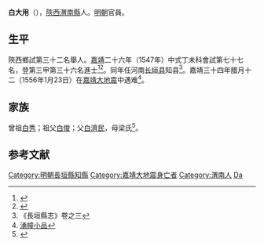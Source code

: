 {{明清人物信息框
| 姓名 = 白大用
| 原名 =
| 圖片名稱= 
| 圖片大小 =
| 圖片說明 = 
| 最高職務 =
| 國家 = 大明 
| 爵位 =
| 籍貫 = 陝西西安府華州渭南縣
| 族裔 = 
| 字號 = 
| 諡號 =
| 出生日期 = 生年不詳
| 出生地點 = <!---陝西西安府華州渭南縣--->
| 逝世日期 = 1556年1月23日 
| 逝世地點 =
| 墓葬 =
| 配偶 = 
| 親屬 = 
| 出身 =
* 嘉靖二十六年丁未科同進士出身
| 經歷 =
| 著作 =  
}}
'''白大用'''（{{bd|？年||1556年|1月23日|catIdx=B}}），[[陝西|陝西]][[渭南縣|渭南縣]]人。[[明朝|明朝]]官員。

== 生平 ==
陝西鄉試第三十二名舉人。[[嘉靖|嘉靖]]二十六年（1547年）中式丁未科會試第七十七名，登第三甲第三十六名進士<ref>{{Cite book|title=《皇明贡举考》卷五|author=[[张朝瑞|张朝瑞]]|publisher=《续修四库全书》史部第828册|year=|isbn=|location=|pages=}}</ref><ref>{{Cite book|title=贡举志五种 上|author=鲁小俊，江俊伟著|publisher=武汉大学出版社|year=2009|isbn=978-7-307-07043-1|location=武汉|pages=}}</ref>。同年任河南[[长垣县|长垣县]]知县<ref>《長垣縣志》卷之三</ref>。嘉靖三十四年腊月十二（1556年1月23日）在[[嘉靖大地震|嘉靖大地震]]中遇难<ref>[[:s:湧幢小品/27|湧幢小品]]</ref>。

== 家族 ==
曾祖[[白秀|白秀]]；祖父[[白俊|白俊]]；父[[白濟民|白濟民]]，母梁氏<ref>{{Cite book|title=天一阁藏明代科举录选刊 登科录 点校本|author=龚延明主编|publisher=宁波出版社|year=2016|isbn=978-7-5526-2320-8|location=宁波|pages=|quote=《天一閣藏明代科舉錄選刊.登科錄》之《嘉靖二十六年丁未科登科錄》}}</ref>。

==参考文献==
{{reflist}}

{{嘉靖二十六年丁未科殿試金榜}}

{{DEFAULTSORT:Bai白}}
[[Category:明朝長垣縣知縣|Category:明朝長垣縣知縣]]
[[Category:嘉靖大地震身亡者|Category:嘉靖大地震身亡者]]
[[Category:渭南人|Category:渭南人]]
[[Category:白姓|Da]]